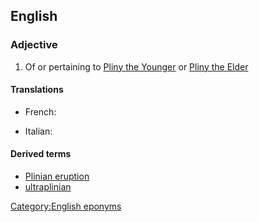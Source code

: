 ==English==

===Adjective===
{{en-adj|-}}

# Of or pertaining to [[w:Pliny the Younger|Pliny the Younger]] or [[w:Pliny the Elder|Pliny the Elder]]

====Translations====
{{trans-top|of or pertaining to Pliny the Younger or Pliny the Elder}}
* French: {{t|fr|plinien}}
{{trans-mid}}
* Italian: {{t|it|pliniano}}
{{trans-bottom}}

====Derived terms====
* [[Plinian eruption]]
* [[ultraplinian]]

[[Category:English eponyms]]